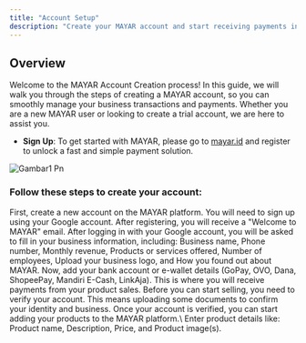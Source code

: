 ```yaml
---
title: "Account Setup"
description: "Create your MAYAR account and start receiving payments in minutes."
---
```


## Overview

Welcome to the MAYAR Account Creation process\! In this guide, we will walk you through the steps of creating a MAYAR account, so you can smoothly manage your business transactions and payments. Whether you are a new MAYAR user or looking to create a trial account, we are here to assist you.

- **Sign Up**: To get started with MAYAR, please go to [mayar.id](http://mayar.id) and register to unlock a fast and simple payment solution.

![Gambar1 Pn](/images/gambar1.png)

### **Follow these steps to create your account:**

<Steps>
  <Step title="Create an Account ">
    First, create a new account on the MAYAR platform. You will need to sign up using your Google account. After registering, you will receive a "Welcome to MAYAR" email.
  </Step>
  <Step title="Complete Business Details">
    After logging in with your Google account, you will be asked to fill in your business information, including: Business name, Phone number, Monthly revenue, Products or services offered, Number of employees, Upload your business logo, and How you found out about MAYAR.
  </Step>
  <Step title="Set Up Bank Account">
    Now, add your bank account or e-wallet details (GoPay, OVO, Dana, ShopeePay, Mandiri E-Cash, LinkAja). This is where you will receive payments from your product sales.
  </Step>
  <Step title="Verify Your Account">
    Before you can start selling, you need to verify your account. This means uploading some documents to confirm your identity and business.
  </Step>
  <Step title="Add Products to Sell">
    Once your account is verified, you can start adding your products to the MAYAR platform.\
    Enter product details like: Product name, Description, Price, and Product image(s).
  </Step>
</Steps>
